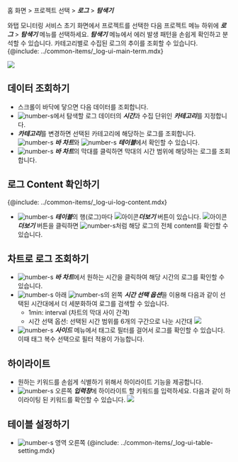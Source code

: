 홈 화면 > 프로젝트 선택 > ***로그*** > ***탐색기***

와탭 모니터링 서비스 초기 화면에서 프로젝트를 선택한 다음 프로젝트 메뉴 하위에 ***로그*** > ***탐색기*** 메뉴를 선택하세요. ***탐색기*** 메뉴에서 에러 발생 패턴을 손쉽게 확인하고 분석할 수 있습니다. 카테고리별로 수집된 로그의 추이를 조회할 수 있습니다. {@include: ../common-items/_log-ui-main-term.mdx}

![](/img/log-exp.png)

## 데이터 조회하기

* 스크롤이 바닥에 닿으면 다음 데이터를 조회합니다.
* ![number-s](/img/number-01.png)에서 탐색할 로그 데이터의 ***시간***과 수집 단위인 ***카테고리***를 지정합니다.
* ***카테고리***를 변경하면 선택된 카테고리에 해당하는 로그를 조회합니다. ![number-s](/img/number-02.png) ***바 차트***와 ![number-s](/img/number-03.png) ***테이블***에서 확인할 수 있습니다.
* ![number-s](/img/number-02.png) ***바 차트***의 막대를 클릭하면 막대의 시간 범위에 해당하는 로그를 조회합니다. 

## 로그 Content 확인하기
{@include: ../common-items/_log-ui-log-content.mdx}
* ![number-s](/img/number-03.png) ***테이블***의 행(로그)마다 ![아이콘](/img/ic-caret-right.svg)***더보기*** 버튼이 있습니다. ![아이콘](/img/ic-caret-right.svg)***더보기*** 버튼을 클릭하면 ![number-s](/img/number-05.png)처럼 해당 로그의 전체 content를 확인할 수 있습니다.

## 차트로 로그 조회하기

* ![number-s](/img/number-02.png) ***바 차트***에서 원하는 시간을 클릭하여 해당 시간의 로그를 확인할 수 있습니다.
* ![number-s](/img/number-02.png) 아래 ![number-s](/img/number-03.png)의 왼쪽 ***시간 선택 옵션***을 이용해 다음과 같이 선택된 시간대에서 더 세분화하여 로그를 검색할 수 있습니다.
    * 1min: interval (차트의 막대 사이 간격)
    * 시간 선택 옵션: 선택된 시간 범위를 6개의 구간으로 나눈 시간대
    ![](https://img.whatap.io/media/images/logexplorer_007_select_seconds.png)
* ![number-s](/img/number-04.png) ***사이드*** 메뉴에서 태그로 필터를 걸어서 로그를 확인할 수 있습니다. 이때 태그 복수 선택으로 필터 적용이 가능합니다.    

## 하이라이트

* 원하는 키워드를 손쉽게 식별하기 위해서 하이라이트 기능을 제공합니다. 
* ![number-s](/img/number-03.png) 오른쪽 ***입력창***에 하이라이트 할 키워드를 입력하세요. 다음과 같이 하이라이팅 된 키워드를 확인할 수 있습니다.
![](https://img.whatap.io/media/images/logexplorer_009_highlight.png)

## 테이블 설정하기
* ![number-s](/img/number-03.png) 영역 오른쪽 {@include: ../common-items/_log-ui-table-setting.mdx} 

<!-- ***테이블 설정*** 메뉴는 ***라이브 Tail***, ***검색기***, ***탐색기***에서 사용할 수 있습니다. 

### 컬럼 추가 

### 테이블 컨텐츠 설정 
-->

<!-- 홀딩 후 기능으로 화면 재구조화
## ![](/img/number-01.png) 시간 및 카테고리

탐색할 로그 데이터의 특정 시간대와 수집 단위를 지정합니다. 스크롤이 바닥에 닿으면 데이터를 조회합니다.

## ![](/img/number-02.png) 바 차트 조회

## ![](/img/number-03.png) 테이블 조회

## ![](/img/number-04.png) 검색 키(Search Key) 내비게이션

-->